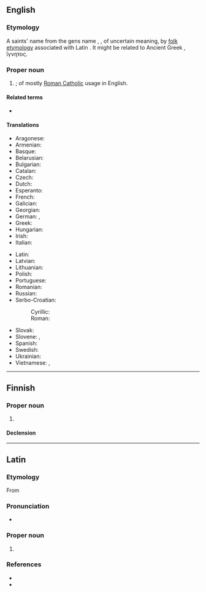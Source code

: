 ==English==

===Etymology===
A saints' name from the {{etyl|la|en}} gens name {{m|la|Ignatius}}, {{m|la|Egnatius}}, of uncertain meaning, by [[folk etymology]] associated with Latin {{m|la|ignis||fire}}. It might be related to Ancient Greek {{l|grc|ἴγνης||indigene}}, ἴγνητος.

===Proper noun===
{{en-proper noun}}

# {{given name|male|from=Latin}}; of mostly [[Roman Catholic]] usage in English.

====Related terms====
* {{l|en|Ignaty}}

====Translations====
{{trans-top|male given name}}
* Aragonese: {{t|an|Inazio}}
* Armenian: {{t|hy|Իգնատիոս}}
* Basque: {{t+|eu|Inazio}}
* Belarusian: {{t|be|Ігна́т}}
* Bulgarian: {{t|bg|Игнатий|sc=Cyrl}}
* Catalan: {{t+|ca|Ignasi}}
* Czech: {{t|cs|Ignác}}
* Dutch: {{t|nl|Ignatius}}
* Esperanto: {{t|eo|Ignaco}}
* French: {{t+|fr|Ignace}}
* Galician: {{t+|gl|Ignacio}}
* Georgian: {{t|ka|ეგნატე}}
* German: {{t|de|Ignaz}}, {{t|de|Ignatz}}
* Greek: {{t+|el|Ιγνάτιος}}
* Hungarian: {{t+|hu|Ignác}}
* Irish: {{t|ga|Ignáit}}
* Italian: {{t+|it|Ignazio}}
{{trans-mid}}
* Latin: {{t|la|Ignatius}}
* Latvian: {{t|lv|Ignats|m}}
* Lithuanian: {{t|lt|Ignacas}}
* Polish: {{t+|pl|Ignacy}}
* Portuguese: {{t+|pt|Inácio}}
* Romanian: {{t|ro|Ignațiu}}
* Russian: {{t+|ru|Игна́тий}}
* Serbo-Croatian:
*: Cyrillic: {{t|sh|Игнац}}
*: Roman: {{t|sh|Ignacije}}
* Slovak: {{t|sk|Ignác}}
* Slovene: {{t|sl|Ignacij}}, {{t|sl|Ignae|m}}
* Spanish: {{t+|es|Ignacio}}
* Swedish: {{t|sv|Ignatius}}
* Ukrainian: {{t|uk|Ігнатій|sc=Cyrl}}
* Vietnamese: {{t|vi|Inhaxiô}}, {{t|vi|Y Nhã}}
{{trans-bottom}}

----

==Finnish==

===Proper noun===
{{fi-proper noun}}

# {{surname|A=A Finnish|lang=fi}}

====Declension====
{{fi-decl-vastaus|Ignatiu|a}}

----

==Latin==

===Etymology===
From {{der|la|grc|Ἰγνάτιος}}

===Pronunciation===
* {{la-IPA|Ignātius}}

===Proper noun===
{{la-proper noun|Ignātius|Ignātiī|m|second}}

# {{given name|male|lang=la}}

===References===
* {{R:Gaffiot}}
* {{R:NLW}}